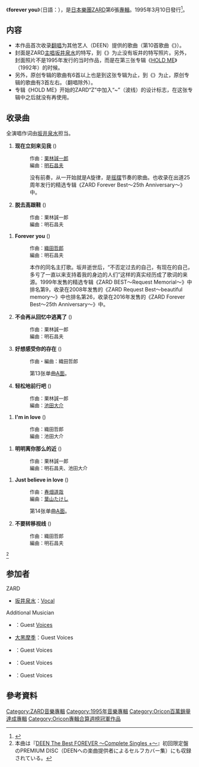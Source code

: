 {{NoteTA
|T=zh-cn: forever you;zh-hk: forever tou;zh-sg: forever you;zh-tw: forever you
}}
{{Refimprove|time=2020-09-21T11:43:45+00:00}}
{{Lowercase}}
{{Infobox Album
|Name        = forever you<br />{{lang|ja|forever you}}
|Cover       = Forever you.jpg
|Type        = 專輯
|Artist      = [[ZARD|ZARD]] 
|Released    = 1995年3月10日
|Genre       = [[J-POP|J-POP]]<br/>[[摇滚乐|摇滚]]<br/>[[流行搖滾|流行搖滾]]
|Length      = 48分21秒
|Label       = [[B-Gram_RECORDS|B-Gram RECORDS]] 
|Producer    = [[Being集團列表#音樂製作公司|B・M・F]] 
|Chart position = *週間最高排行第1位（连续2週、[[Oricon公信榜|Oricon]]）
*歴代专辑排名101位
|Certification  = *Million（[[日本唱片協會|日本唱片協會]]）
|Last album  = [[OH_MY_LOVE|OH MY LOVE]]<br />(1994年)
|This album  = '''forever you'''<br />（1995年）
|Next album  = TODAY IS ANOTHER DAY<br/>（1996年） 
| Misc           = {{Singles
 | Name          = forever you
 | Type          = 錄音室專輯
 | Single 1      = 明明离你那么的近
 | Single 1 date = 1994年8月8日
 | Single 2 = 好想感受你的存在
 | Single 2 date = 1994年12月24日
 | Single 3 = Just believe in love
 | Single 3 date = 1994年2月1日
  }}
 }}

《'''forever you'''》（日語：{{lang|ja|'''forever you'''}}），是[[日本|日本]][[樂團|樂團]][[ZARD|ZARD]]第6張[[錄音室專輯|專輯]]。1995年3月10日發行<ref>{{Cite web |url=https://wezard.net/discography/forever-you/ |title=ZARD Official Website |access-date=2020-09-21 |archive-date=2021-11-23 |archive-url=https://web.archive.org/web/20211123173729/https://wezard.net/discography/forever-you/ }}</ref>。

== 内容 ==
*本作品首次收录[[自翻唱|翻唱]]为其他艺人（DEEN）提供的歌曲（第10首歌曲《{{lang|ja|瞳そらさないで}}》）。
*封面是ZARD[[主唱|主唱]][[坂井泉水|坂井泉水]]的特写，到《{{lang|ja|止まっていた時計が今動き出した}}》为止没有坂井的特写照片。另外，封面照片不是1995年发行的当时作品，而是在第三张专辑《[[HOLD_ME|HOLD ME]]》（1992年）的时候。
*另外，原创专辑的歌曲有6首以上也是到这张专辑为止，到《{{lang|ja|止まっていた時計が今動き出した}}》为止，原创专辑的歌曲有3首左右。（翻唱除外）。
*专辑《HOLD ME》开始的ZARD“Z”中加入“~”（波线）的设计标志，在这张专辑中之后就没有再使用。

== 收录曲 ==
全演唱作词由[[坂井泉水|坂井泉水]]担当。
# '''现在立刻来见我''' ({{lang-ja|今すぐ会いに来て}})
#:<div class="NavContent" style="text-align: left;font-size:small;">作曲：[[栗林誠一郎|栗林誠一郎]]<br/>編曲：[[明石昌夫|明石昌夫]] </div>
#:没有前奏，从一开始就是A旋律，是[[摇摆音符|摇摆]]节奏的歌曲。也收录在出道25周年发行的精选专辑《ZARD Forever Best～25th Anniversary～》中。
#'''脱去高跟鞋''' ({{lang-ja|ハイヒール脱ぎ捨てて}})
#:<div class="NavContent" style="text-align: left;font-size:small;">作曲：栗林誠一郎<br />編曲：明石昌夫</div>
<!--#:坂井のお気に入りの曲でもあり、1997年発売のセレクションアルバム『[[ZARD_BLEND_〜SUN&STONE〜|ZARD BLEND 〜SUN&STONE〜]]』に収録。
#:1999年発売のベストアルバム『[[ZARD_BEST_〜Request_Memorial〜|ZARD BEST 〜Request Memorial〜]]』では未収録だが投票31位にランクイン、2008年発売の『[[ZARD_Request_Best_〜beautiful_memory〜|ZARD Request Best 〜beautiful memory〜]]』では投票25位で収録、2016年発売『[[ZARD_Forever_Best_〜25th_Anniversary〜|ZARD Forever Best 〜25th Anniversary〜]]』にも収録された。
#:また、アルバムリリースと同時期に放映されていた[[フジテレビジョン|フジテレビ]]系『[[丸井サウンドロフト|OIOI Tokyo Style Room's]]』エンディングテーマとして起用された。以降の収録アルバムでは度々ミックスが変更されており、今作では、ドラムは弱く抑え、シンセイサイザーやギター音・サックス音を前面に出して高音域を強めたミックスとなっている。  <br />  アルバム収録曲だったため、オリジナルカラオケの音盤化はされていなかったが、2017年7月21日発売「ZARD CD＆DVD COLLECTION　第11号　Good-bye My Loneliness」の付属CDにて初音盤化された。-->
#'''Forever you''' ({{lang-ja|Forever you}})
#:<div class="NavContent" style="text-align: left;font-size:small;">作曲：[[織田哲郎|織田哲郎]]<br />編曲：明石昌夫</div>
#:本作的同名主打歌。坂井逝世后，“不否定过去的自己，有现在的自己，多亏了一直以来支持着我的身边的人们”这样的真实经历成了歌词的来源。1999年发售的精选专辑《ZARD BEST～Request Memorial〜》中排名第9，收录在2008年发售的《ZARD Request Best～beautiful memory～》中也排名第26，收录在2016年发售的《ZARD Forever Best～25th Anniversary～》中。
# '''不会再从回忆中逃离了''' ({{lang-ja|もう逃げたりしないわ 想い出から}})
#: <div class="NavContent" style="text-align: left;font-size:small;">作曲：栗林誠一郎<br/>編曲：明石昌夫</div>
# '''好想感受你的存在''' ({{lang-ja|[[あなたを感じていたい|あなたを感じていたい]]}})
#:<div class="NavContent" style="text-align: left;font-size:small;">作曲・編曲：織田哲郎</div> 
#:第13张单曲[[A面與B面|A面]]。
#'''轻松地前行吧''' ({{lang-ja|気楽に行こう}})
#:<div class="NavContent" style="text-align: left;font-size:small;">作曲：栗林誠一郎<br />編曲：[[池田大介_(編曲家)|池田大介]] </div>
<!--#:アルバム発売後に[[PHS|PHS]]通信会社「[[アステル関西|アステル関西]]」CMソングとして、同年10月より起用された。-->
#'''I'm in love''' ({{lang-ja|I'm in love}})
#:<div class="NavContent" style="text-align: left;font-size:small;">作曲：織田哲郎<br />編曲：池田大介</div>
<!--#:タワーレコードCMソングとして起用され、本作を8cmシングルにした限定シングルも発売された。
#:[[大黒摩季|大黒摩季]]、[[川島だりあ|川島だりあ]]などが[[コーラス_(ポピュラー音楽)|コーラス]]で参加している。坂井の死後、『[[Brezza_di_mare_〜dedicated_to_IZUMI_SAKAI〜|Brezza di mare 〜dedicated to IZUMI SAKAI〜]]』に収録となった。-->
#'''明明离你那么的近''' ({{lang-ja|[[こんなにそばに居るのに|こんなにそばに居るのに]]}})
#:<div class="NavContent" style="text-align: left;font-size:small;">作曲：栗林誠一郎<br />編曲：明石昌夫、池田大介</div>
<!--#:12thシングルの表題曲。表記はされていないがアルバムバージョンであり，大幅な[[編曲|アレンジ]]が加えられている。「[[揺れる想い|Just for you]]」以来である明石昌夫・池田大介共同編曲となっており、シングルバージョンが打ち込み主体でギターでリズムをとっているのに比べて、本作では池田大介の編曲に特徴的なベース音によってリズムを形作るミックスになっている。また，冒頭部分にアカペラでサビのリフレインが追加されている。-->
#'''Just believe in love''' ({{lang-ja|[[Just_believe_in_love|Just believe in love]]}})
#:<div class="NavContent" style="text-align: left;font-size:small;">作曲：[[春畑道哉|春畑道哉]]<br />編曲：[[葉山たけし|葉山たけし]] </div> 
#:第14张单曲[[A面與B面|A面]]。
#'''不要转移视线''' ({{lang-ja|瞳そらさないで}})
#:<div class="NavContent" style="text-align: left;font-size:small;">作曲：織田哲郎<br />編曲：明石昌夫</div>
<!--#:[[DEEN|DEEN]]に提供した「[[瞳そらさないで|瞳そらさないで]]」の[[セルフカバー|セルフカバー]]曲。[[ボサノヴァ|ボサノヴァ]]調にアレンジされている。間奏後の大サビの繰り返しがなく、2番の大サビで終了している。--><ref>本曲は『[[DEEN_The_Best_FOREVER_〜Complete_Singles_+〜|DEEN The Best FOREVER 〜Complete Singles +〜]]』初回限定盤のPREMIUM DISC（DEENへの楽曲提供者によるセルフカバー集）にも収録されている。</ref>
<!--#:オリジナルカラオケの音盤化はされていなかったが、2018年5月30日発売「ZARD CD＆DVD COLLECTION　第34号　突然」の付属CDにて初音盤化された。-->

== 参加者 ==
; ZARD
* [[坂井泉水|坂井泉水]]：[[主唱|Vocal]]
; Additional Musician
* {{link-ja|栗林誠一郎|栗林誠一郎}}：Guest [[和聲歌手|Voices]]
* [[大黑摩季|大黑摩季]]：Guest Voices
* {{link-ja|川岛美香|川島だりあ}}：Guest Voices
* {{link-ja|生沢佑一|生沢佑一}}：Guest Voices
* {{link-ja|牧穂エミ|牧穂エミ}}：Guest Voices

== 參考資料 ==
{{reflist}}

{{ZARD}}
{{Oricon專輯週榜冠軍 (1995年)|1995年3月20日-3月27日・連续2週}}
[[Category:ZARD音樂專輯|Category:ZARD音樂專輯]]
[[Category:1995年音樂專輯|Category:1995年音樂專輯]] 
[[Category:Oricon百萬銷量達成專輯|Category:Oricon百萬銷量達成專輯]] 
[[Category:Oricon專輯合算週榜冠軍作品|Category:Oricon專輯合算週榜冠軍作品]]